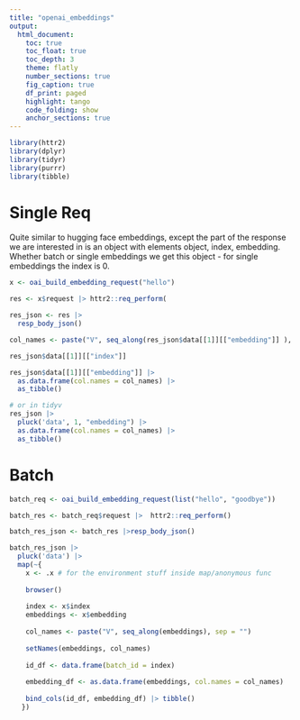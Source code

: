```yaml
---
title: "openai_embeddings"
output: 
  html_document:
    toc: true
    toc_float: true
    toc_depth: 3
    theme: flatly
    number_sections: true
    fig_caption: true
    df_print: paged
    highlight: tango
    code_folding: show
    anchor_sections: true
---
```


```r
library(httr2)
library(dplyr)
library(tidyr)
library(purrr)
library(tibble)
```

# Single Req

Quite similar to hugging face embeddings, except the part of the response we are interested in is an object with elements object, index, embedding. Whether batch or single embeddings we get this object - for single embeddings the index is 0.

```r
x <- oai_build_embedding_request("hello")

res <- x$request |> httr2::req_perform(
```

```r
res_json <- res |> 
  resp_body_json()

col_names <- paste("V", seq_along(res_json$data[[1]][["embedding"]] ), sep = "")

res_json$data[[1]][["index"]]

res_json$data[[1]][["embedding"]] |> 
  as.data.frame(col.names = col_names) |> 
  as_tibble()

# or in tidyv
res_json |> 
  pluck('data', 1, "embedding") |>
  as.data.frame(col.names = col_names) |> 
  as_tibble()
```

# Batch

```r
batch_req <- oai_build_embedding_request(list("hello", "goodbye"))

batch_res <- batch_req$request |>  httr2::req_perform()

batch_res_json <- batch_res |>resp_body_json()

batch_res_json |>
  pluck('data') |>
  map(~{
    x <- .x # for the environment stuff inside map/anonymous func
    
    browser()
    
    index <- x$index
    embeddings <- x$embedding
    
    col_names <- paste("V", seq_along(embeddings), sep = "")
    
    setNames(embeddings, col_names)
    
    id_df <- data.frame(batch_id = index)
    
    embedding_df <- as.data.frame(embeddings, col.names = col_names)
    
    bind_cols(id_df, embedding_df) |> tibble()
   }) 

```
